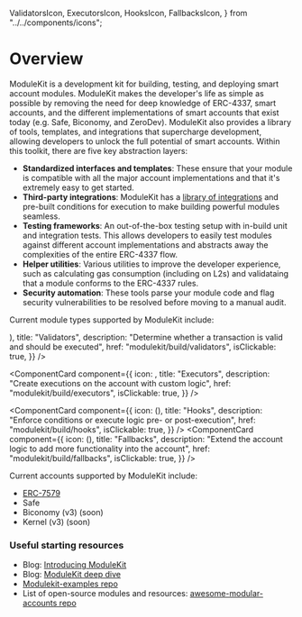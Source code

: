   ValidatorsIcon,
  ExecutorsIcon,
  HooksIcon,
  FallbacksIcon,
} from "../../components/icons";

# Overview

ModuleKit is a development kit for building, testing, and deploying smart account modules. ModuleKit makes the developer's life as simple as possible by removing the need for deep knowledge of ERC-4337, smart accounts, and the different implementations of smart accounts that exist today (e.g. Safe, Biconomy, and ZeroDev). ModuleKit also provides a library of tools, templates, and integrations that supercharge development, allowing developers to unlock the full potential of smart accounts. Within this toolkit, there are five key abstraction layers:

- **Standardized interfaces and templates**: These ensure that your module is compatible with all the major account implementations and that it's extremely easy to get started.
- **Third-party integrations**: ModuleKit has a [library of integrations](https://github.com/rhinestonewtf/modulekit/tree/main/packages/modulekit/src/integrations) and pre-built conditions for execution to make building powerful modules seamless.
- **Testing frameworks**: An out-of-the-box testing setup with in-build unit and integration tests. This allows developers to easily test modules against different account implementations and abstracts away the complexities of the entire ERC-4337 flow.
- **Helper utilities**: Various utilities to improve the developer experience, such as calculating gas consumption (including on L2s) and validataing that a module conforms to the ERC-4337 rules.
- **Security automation**: These tools parse your module code and flag security vulnerabilities to be resolved before moving to a manual audit.

<div className="my-8">
  <ModuleKitBanner width={1000} height={400} />
</div>

Current module types supported by ModuleKit include:

<Cards className="gap-x-[15px]">
<ComponentCard
  component={{
    icon: (<ValidatorsIcon width={48} height={48}/>),
    title: "Validators",
    description:
      "Determine whether a transaction is valid and should be executed",
      href: "modulekit/build/validators",
      isClickable: true,
  }}
/>

<ComponentCard
  component={{
    icon: <ExecutorsIcon width={48} height={48} />,
    title: "Executors",
    description: "Create executions on the account with custom logic",
    href: "modulekit/build/executors",
    isClickable: true,
  }}
/>

<ComponentCard
  component={{
    icon: (<HooksIcon width={48} height={48}/>),
    title: "Hooks",
    description:
      "Enforce conditions or execute logic pre- or post-execution",
      href: "modulekit/build/hooks",
      isClickable: true,
  }}
/>
<ComponentCard
  component={{
    icon: (<FallbacksIcon width={48} height={48}/>),
    title: "Fallbacks",
    description:
      "Extend the account logic to add more functionality into the account",
      href: "modulekit/build/fallbacks",
      isClickable: true,
  }}
/>
</Cards>

Current accounts supported by ModuleKit include:

- [ERC-7579](https://erc7579.com/)
- Safe
- Biconomy (v3) (soon)
- Kernel (v3) (soon)

### Useful starting resources

- Blog: [Introducing ModuleKit](https://blog.rhinestone.wtf/introducing-modulekit-b5a0737e228e)
- Blog: [ModuleKit deep dive](https://blog.rhinestone.wtf/modulekit-deep-dive-ad84ee0797c6)
- [Modulekit-examples repo](https://github.com/rhinestonewtf/modulekit/tree/main/examples)
- List of open-source modules and resources: [awesome-modular-accounts repo](https://github.com/rhinestonewtf/awesome-modular-accounts)
